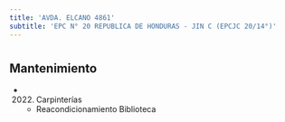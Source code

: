 ```yaml
---
title: 'AVDA. ELCANO 4861'
subtitle: 'EPC N° 20 REPUBLICA DE HONDURAS - JIN C (EPCJC 20/14°)'
---
```


#


## Mantenimiento

*  (2022) Carpinterías 
    + Reacondicionamiento Biblioteca



